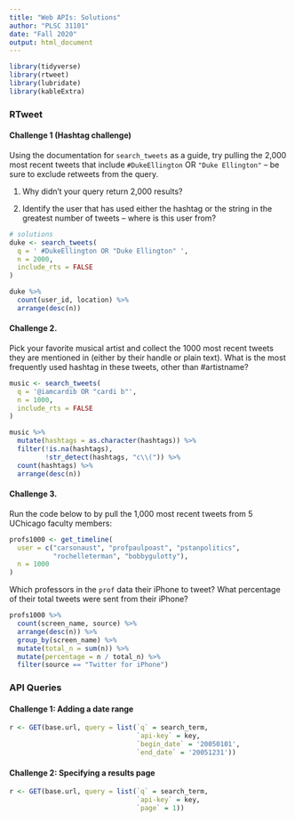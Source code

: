 ```yaml
---
title: "Web APIs: Solutions"
author: "PLSC 31101"
date: "Fall 2020"
output: html_document
---
```



```r
library(tidyverse)
library(rtweet)
library(lubridate)
library(kableExtra)
```

### RTweet

#### Challenge 1 (Hashtag challenge)

Using the documentation for `search_tweets` as a guide, try pulling the 2,000 most recent tweets that include `#DukeEllington` OR `"Duke Ellington"` -- be sure to exclude retweets from the query.

1. Why didn't your query return 2,000 results?

2. Identify the user that has used either the hashtag or the string in the greatest number of tweets -- where is this user from?

```r
# solutions
duke <- search_tweets(
  q = ' #DukeEllington OR "Duke Ellington" ',
  n = 2000,
  include_rts = FALSE
)

duke %>%
  count(user_id, location) %>%
  arrange(desc(n))
```

#### Challenge 2.

Pick your favorite musical artist and collect the 1000 most recent tweets they are mentioned in (either by their handle or plain text). What is the most frequently used hashtag in these tweets, other than #artistname? 

```r
music <- search_tweets(
  q = '@iamcardib OR "cardi b"',
  n = 1000,
  include_rts = FALSE
)

music %>%
  mutate(hashtags = as.character(hashtags)) %>%
  filter(!is.na(hashtags),
         !str_detect(hashtags, "c\\(")) %>%
  count(hashtags) %>%
  arrange(desc(n))
```

#### Challenge 3. 

Run the code below to by pull the 1,000 most recent tweets from 5 UChicago faculty members:

```r
profs1000 <- get_timeline(
  user = c("carsonaust", "profpaulpoast", "pstanpolitics", 
           "rochelleterman", "bobbygulotty"),
  n = 1000
)
```

Which professors in the `prof` data their iPhone to tweet? What percentage of their total tweets were sent from their iPhone?

```r
profs1000 %>%
  count(screen_name, source) %>%
  arrange(desc(n)) %>%
  group_by(screen_name) %>%
  mutate(total_n = sum(n)) %>%
  mutate(percentage = n / total_n) %>%
  filter(source == "Twitter for iPhone")
```



### API Queries

#### Challenge 1: Adding a date range {-}

```r
r <- GET(base.url, query = list(`q` = search_term,
                                `api-key` = key,
                                `begin_date` = '20050101',
                                `end_date` = '20051231'))
```

#### Challenge 2: Specifying a results page {-}

```r
r <- GET(base.url, query = list(`q` = search_term,
                                `api-key` = key,
                                `page` = 1))
```